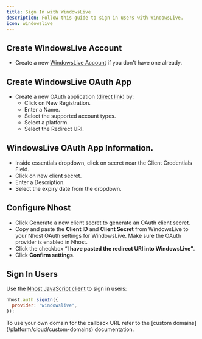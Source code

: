 ```yaml
---
title: Sign In with WindowsLive
description: Follow this guide to sign in users with WindowsLive.
icon: windowslive
---
```


## Create WindowsLive Account

- Create a new [WindowsLive Account](https://portal.azure.com/) if you don't have one already.

## Create WindowsLive OAuth App

- Create a new OAuth application [(direct link)](https://portal.azure.com/#view/Microsoft_AAD_RegisteredApps/ApplicationsListBlade) by:
   - Click on New Registration.
   - Enter a Name.
   - Select the supported account types.
   - Select a platform.
   - Select the Redirect URI.
   
## WindowsLive OAuth App Information.
- Inside essentials dropdown, click on secret near the Client Credentials Field.
- Click on new client secret.
- Enter a Description.
- Select the expiry date from the dropdown.

## Configure Nhost

- Click Generate a new client secret to generate an OAuth client secret.
- Copy and paste the **Client ID** and **Client Secret** from WindowsLive to your Nhost OAuth settings for WindowsLive. Make sure the OAuth provider is enabled in Nhost.
- Click the checkbox “**I have pasted the redirect URI into WindowsLive”**.
- Click **Confirm settings**.

## Sign In Users

Use the [Nhost JavaScript client](/reference/javascript) to sign in users:

```js
nhost.auth.signIn({
  provider: "windowslive",
});
```

<Note>
To use your own domain for the callback URL refer to the [custom domains](/platform/cloud/custom-domains) documentation.
</Note>
